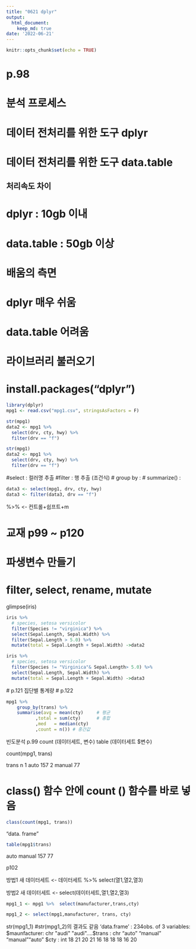 ```yaml
---
title: "0621 dplyr"
output:
  html_document:
    keep_md: true
date: '2022-06-21'
---
```


```r
knitr::opts_chunk$set(echo = TRUE)
```

# p.98
# 분석 프로세스

# 데이터 전처리를 위한 도구 dplyr
# 데이터 전처리를 위한 도구 data.table

## 처리속도 차이
# dplyr : 10gb 이내
# data.table : 50gb 이상

# 배움의 측면
# dplyr 매우 쉬움
# data.table 어려움

# 라이브러리 불러오기
# install.packages("dplyr")
```r
library(dplyr)
mpg1 <- read.csv("mpg1.csv", stringsAsFactors = F)
```


```r
str(mpg1)
data2 <- mpg1 %>%
  select(drv, cty, hwy) %>% 
  filter(drv == "f")
```




```r
str(mpg1)
data2 <- mpg1 %>%
  select(drv, cty, hwy) %>% 
  filter(drv == "f")
```
 
  #select : 컬러명 추출
  #filter : 행 추출 (조건식)
  # group by :
  # summarize() :
   

```r
data3 <- select(mpg1, drv, cty, hwy)
data3 <- filter(data3, drv == "f")
```

%>% <- 컨트롤+쉽프트+m


# 교재 p99 ~ p120
# 파생변수 만들기
# filter, select, rename, mutate
 glimpse(iris)
 

```r
iris %>% 
  # species, setosa versicolor
  filter(Species != "virginica") %>% 
  select(Sepal.Length, Sepal.Width) %>% 
  filter(Sepal.Length > 5.0) %>% 
  mutate(total = Sepal.Length + Sepal.Width) ->data2
```
  

```r
iris %>% 
  # species, setosa versicolor
  filter(Species != "Virginica"& Sepal.Length> 5.0) %>%   
  select(Sepal.Length, Sepal.Width) %>% 
  mutate(total = Sepal.Length + Sepal.Width) ->data3
```
 
 # p.121 집단별 통계량
 # p.122
   
   
```r
mpg1 %>%  
    group_by(trans) %>% 
    summarise(avg = mean(cty)     # 평균
           ,total = sum(cty)      # 총합
           ,med   = median(cty)  
           ,count = n()) # 중간값
```




 
 
 
 
 
 
 
 
 
 빈도분석 p.99
 count (데이터세트, 변수)
 table (데이터세트 $변수)

 

count(mpg1, trans)

trans n
1 auto 157
2 manual 77

# class() 함수 안에 count () 함수를 바로 넣음



```r
class(count(mpg1, trans))
```

"data. frame"




```r
table(mpg1$trans)
```

 auto manual 
   157     77 
   
p102

방법1 새 데이터세트 <- 데이터세트 %>% select(열1,열2,열3)

방법2 새 데이터세트 <- select(데이터세트,열1,열2,열3)


```r
mpg1_1 <- mpg1 %>%  select(manufacturer,trans,cty) 

mpg1_2 <- select(mpg1,manufacturer, trans, cty)
```

str(mpg1_1) #str(mpg1_2)의 결과도 같음
'data.frame' : 234obs. of 3 variables:
$maunfacturer: chr "audi" "audi"....
$trans       : chr "auto" "manual" "manual""auto"
$cty         : int 18 21 20 21 16 18 18 18 16 20
